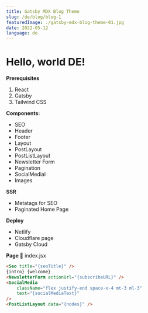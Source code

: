 ```yaml
---
title: Gatsby MDX Blog Theme
slug: /de/blog/blog-1
featuredImage: ./gatsby-mdx-blog-theme-01.jpg
date: 2022-05-12
language: de
---
```

# Hello, world DE!

**Prerequisites**

1. React
2. Gatsby
3. Tailwind CSS

**Components:**

- SEO
- Header
- Footer
- Layout
- PostLayout
- PostListLayout
- Newsletter Form
- Pagination
- SocialMedial
- Images

**SSR**

- Metatags for SEO
- Paginated Home Page

**Deploy**

- Netlify
- Cloudflare page
- Gatsby Cloud

**Page 📝** index.jsx

```html
<Seo title="{seoTitle}" />
{intro} {welcome}
<NewsletterForm actionUrl="{subscribeURL}" />
<SocialMedia
	className="flex justify-end space-x-4 mt-3 ml-3"
	text="{socialMediaText}"
/>
<PostListLayout data="{nodes}" />
```
